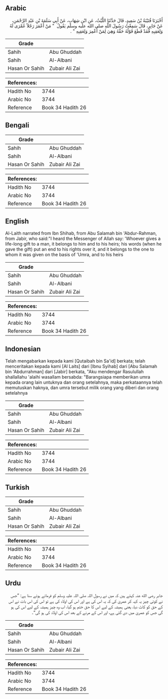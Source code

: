 ## Arabic


<div dir="rtl" lang="ar" style={{fontSize:'larger',backgroundColor:'#f8f9fa',padding:20}}>
أَخْبَرَنَا قُتَيْبَةُ بْنُ سَعِيدٍ، قَالَ حَدَّثَنَا اللَّيْثُ، عَنِ ابْنِ شِهَابٍ، عَنْ أَبِي سَلَمَةَ بْنِ عَبْدِ الرَّحْمَنِ، عَنْ جَابِرٍ، قَالَ سَمِعْتُ رَسُولَ اللَّهِ صلى الله عليه وسلم يَقُولُ ‏ "‏ مَنْ أَعْمَرَ رَجُلاً عُمْرَى لَهُ وَلِعَقِبِهِ فَقَدْ قَطَعَ قَوْلُهُ حَقَّهُ وَهِيَ لِمَنْ أُعْمِرَ وَلِعَقِبِهِ ‏"‏ ‏.‏
</div>
<div style={{backgroundColor:'#f8f9fa',padding:20, marginBottom: 10}}><table> <thead> <tr> <th>Grade</th> <th></th> </tr> </thead> <tbody> <tr><td>Sahih</td><td>Abu Ghuddah</td></tr><tr><td>Sahih</td><td>Al-Albani</td></tr><tr><td>Hasan Or Sahih</td><td>Zubair Ali Zai</td></tr></tbody></table><table> <thead> <tr> <th>References:</th> <th></th> </tr> </thead> <tbody><tr><td>Hadith No</td><td>3744</td></tr><tr><td>Arabic No</td><td>3744</td></tr><tr><td>Reference</td><td>Book 34 Hadith 26</td></tr></tbody></table></div>

## Bengali


<div dir="ltr" lang="bn" style={{fontSize:'larger',backgroundColor:'#f8f9fa',padding:20}}>

</div>
<div style={{backgroundColor:'#f8f9fa',padding:20, marginBottom: 10}}><table> <thead> <tr> <th>Grade</th> <th></th> </tr> </thead> <tbody> <tr><td>Sahih</td><td>Abu Ghuddah</td></tr><tr><td>Sahih</td><td>Al-Albani</td></tr><tr><td>Hasan Or Sahih</td><td>Zubair Ali Zai</td></tr></tbody></table><table> <thead> <tr> <th>References:</th> <th></th> </tr> </thead> <tbody><tr><td>Hadith No</td><td>3744</td></tr><tr><td>Arabic No</td><td>3744</td></tr><tr><td>Reference</td><td>Book 34 Hadith 26</td></tr></tbody></table></div>

## English


<div dir="ltr" lang="en" style={{fontSize:'larger',backgroundColor:'#f8f9fa',padding:20}}>
Al-Laith narrated from Ibn Shihab, from Abu Salamah bin 'Abdur-Rahman, from Jabir, who said:"I heard the Messenger of Allah say: 'Whoever gives a life-long gift to a man, it belongs to him and to his heirs; his words (when he gave the gift) put an end to his rights over it, and it belongs to the one to whom it was given on the basis of 'Umra, and to his heirs
</div>
<div style={{backgroundColor:'#f8f9fa',padding:20, marginBottom: 10}}><table> <thead> <tr> <th>Grade</th> <th></th> </tr> </thead> <tbody> <tr><td>Sahih</td><td>Abu Ghuddah</td></tr><tr><td>Sahih</td><td>Al-Albani</td></tr><tr><td>Hasan Or Sahih</td><td>Zubair Ali Zai</td></tr></tbody></table><table> <thead> <tr> <th>References:</th> <th></th> </tr> </thead> <tbody><tr><td>Hadith No</td><td>3744</td></tr><tr><td>Arabic No</td><td>3744</td></tr><tr><td>Reference</td><td>Book 34 Hadith 26</td></tr></tbody></table></div>

## Indonesian


<div dir="ltr" lang="id" style={{fontSize:'larger',backgroundColor:'#f8f9fa',padding:20}}>
Telah mengabarkan kepada kami [Qutaibah bin Sa'id] berkata; telah menceritakan kepada kami [Al Laits] dari [Ibnu Syihab] dari [Abu Salamah bin 'Abdurrahman] dari [Jabir] berkata, "Aku mendengar Rasulullah shallallahu 'alaihi wasallam bersabda: "Barangsiapa memberikan umra kepada orang lain untuknya dan orang setelahnya, maka perkataannya telah memutuskan haknya, dan umra tersebut milik orang yang diberi dan orang setelahnya
</div>
<div style={{backgroundColor:'#f8f9fa',padding:20, marginBottom: 10}}><table> <thead> <tr> <th>Grade</th> <th></th> </tr> </thead> <tbody> <tr><td>Sahih</td><td>Abu Ghuddah</td></tr><tr><td>Sahih</td><td>Al-Albani</td></tr><tr><td>Hasan Or Sahih</td><td>Zubair Ali Zai</td></tr></tbody></table><table> <thead> <tr> <th>References:</th> <th></th> </tr> </thead> <tbody><tr><td>Hadith No</td><td>3744</td></tr><tr><td>Arabic No</td><td>3744</td></tr><tr><td>Reference</td><td>Book 34 Hadith 26</td></tr></tbody></table></div>

## Turkish


<div dir="ltr" lang="tr" style={{fontSize:'larger',backgroundColor:'#f8f9fa',padding:20}}>

</div>
<div style={{backgroundColor:'#f8f9fa',padding:20, marginBottom: 10}}><table> <thead> <tr> <th>Grade</th> <th></th> </tr> </thead> <tbody> <tr><td>Sahih</td><td>Abu Ghuddah</td></tr><tr><td>Sahih</td><td>Al-Albani</td></tr><tr><td>Hasan Or Sahih</td><td>Zubair Ali Zai</td></tr></tbody></table><table> <thead> <tr> <th>References:</th> <th></th> </tr> </thead> <tbody><tr><td>Hadith No</td><td>3744</td></tr><tr><td>Arabic No</td><td>3744</td></tr><tr><td>Reference</td><td>Book 34 Hadith 26</td></tr></tbody></table></div>

## Urdu


<div dir="rtl" lang="ur" style={{fontSize:'larger',backgroundColor:'#f8f9fa',padding:20}}>
جابر رضی الله عنہ کہتے ہیں کہ میں نے رسول اللہ صلی اللہ علیہ وسلم کو فرماتے ہوئے سنا ہے: ”جس نے کوئی چیز یہ کہہ کر عمریٰ کی کہ یہ اس کی ہے اور اس کی اولاد کی ہے تو اس کی اس بات نے اس کے حق کو کاٹ دیا، یعنی ہمیشہ کے لیے اس کا حق ختم ہو گیا، اب وہ چیز ہمیشہ کے لیے اس کی ہو گی جس کو عمریٰ میں دی گئی ہے، اور اس کے مرنے کے بعد اس کی اولاد کی ہو گی“۔
</div>
<div style={{backgroundColor:'#f8f9fa',padding:20, marginBottom: 10}}><table> <thead> <tr> <th>Grade</th> <th></th> </tr> </thead> <tbody> <tr><td>Sahih</td><td>Abu Ghuddah</td></tr><tr><td>Sahih</td><td>Al-Albani</td></tr><tr><td>Hasan Or Sahih</td><td>Zubair Ali Zai</td></tr></tbody></table><table> <thead> <tr> <th>References:</th> <th></th> </tr> </thead> <tbody><tr><td>Hadith No</td><td>3744</td></tr><tr><td>Arabic No</td><td>3744</td></tr><tr><td>Reference</td><td>Book 34 Hadith 26</td></tr></tbody></table></div>